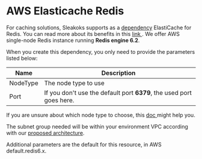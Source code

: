 
# AWS Elasticache Redis

For caching solutions, Sleakoks supports as a [dependency](./index.md) ElastiCache for Redis. You can read more about its benefits in
this [link <FiExternalLink/>](https://docs.aws.amazon.com/AmazonElastiCache/latest/red-ug/WhatIs.html).
We offer AWS single-node Redis instance running **Redis engine 6.2**.

When you create this dependency, you only need
to provide the parameters listed below:

| Name     | Description                                                          |
| -------- | -------------------------------------------------------------------- |
| NodeType | The node type to use                                                 |
| Port     | If you don't use the default port **6379**, the used port goes here. |

If you are unsure about which node type to choose, this [doc <FiExternalLink/>](https://docs.aws.amazon.com/AmazonElastiCache/latest/red-ug/nodes-select-size.html#CacheNodes.SelectSize)
might help you.

The subnet group needed will be within your environment VPC according with our [proposed architecture](/docs/provider/aws.mdx).

Additional parameters are the default for this resource, in AWS default.redis6.x.
